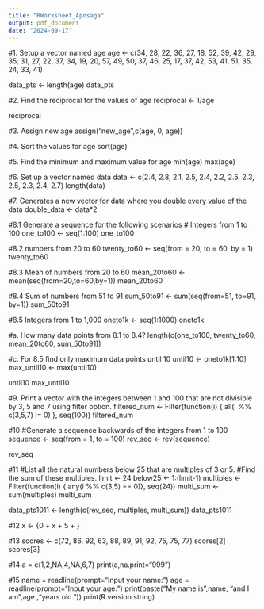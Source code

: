 ```yaml
---
title: "RWorksheet_Aposaga"
output: pdf_document
date: "2024-09-17"
---
```

#1. Setup a vector named age
age <- c(34, 28, 22, 36, 27, 18, 52, 39, 42, 29, 35, 31, 27, 22, 37, 34, 19, 20, 57, 49, 50, 37, 46, 25, 17, 37, 42, 53, 41, 51, 35, 24, 33, 41)

data_pts <- length(age)
data_pts 

#2. Find the reciprocal for the values of age
reciprocal <- 1/age

reciprocal

#3. Assign new age
assign("new_age",c(age, 0, age))

#4. Sort the values for age
sort(age)

#5. Find the minimum and maximum value for age
min(age)
max(age)

#6. Set up a vector named data
data <- c(2.4, 2.8, 2.1, 2.5, 2.4, 2.2, 2.5, 2.3, 2.5, 2.3, 2.4, 2.7)
length(data)

#7. Generates a new vector for data where you double every value of the data
double_data <- data*2

#8.1 Generate a sequence for the following scenarios
# Integers from 1 to 100
one_to100 <- seq(1:100)
one_to100

#8.2 numbers from 20 to 60
twenty_to60 <- seq(from = 20, to = 60, by = 1)
twenty_to60

#8.3 Mean of numbers from 20 to 60
mean_20to60 <- mean(seq(from=20,to=60,by=1))
mean_20to60

#8.4 Sum of numbers from 51 to 91
sum_50to91 <- sum(seq(from=51, to=91, by=1))
sum_50to91

#8.5 Integers from 1 to 1,000
oneto1k <- seq(1:1000)
oneto1k

#a. How many data points from 8.1 to 8.4?
length(c(one_to100, twenty_to60, mean_20to60, sum_50to91))

#c. For 8.5 find only maximum data points until 10
until10 <- oneto1k[1:10]
max_until10 <- max(until10)

until10
max_until10

#9. Print a vector with the integers between 1 and 100 that are not divisible by 3, 5 and 7 using filter option.
filtered_num <- Filter(function(i) { all(i %% c(3,5,7) != 0) }, seq(100))
filtered_num

#10
#Generate a sequence backwards of the integers from 1 to 100
sequence <- seq(from = 1, to = 100)
rev_seq <- rev(sequence)

rev_seq

#11
#List all the natural numbers below 25 that are multiples of 3 or 5.
#Find the sum of these multiples.
limit <- 24
below25 <- 1:(limit-1)
multiples <- Filter(function(i) { any(i %% c(3,5) == 0)}, seq(24))
multi_sum <- sum(multiples)
multi_sum

data_pts1011 <- length(c(rev_seq, multiples, multi_sum))
data_pts1011

#12
x <- {0 + x + 5 + }

#13
scores <- c(72, 86, 92, 63, 88, 89, 91, 92, 75, 75, 77)
scores[2]
scores[3]

#14
a = c(1,2,NA,4,NA,6,7)
print(a,na.print="999")

#15
name = readline(prompt="Input your name: ")
age = readline(prompt="Input your age: ")
print(paste("My name is",name, "and I am",age ,"years old."))
print(R.version.string)


